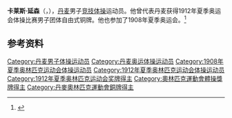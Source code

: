 {{NoteTA|G1=Sports}}
'''卡莱斯·延森'''（{{lang-da|Charles Jensen}}，{{bd|1885年|12月24日|1920年|6月5日}}），[[丹麦|丹麦]]男子[[竞技体操|竞技体操]]运动员。他曾代表丹麦获得1912年夏季奥运会体操比赛男子团体自由式铜牌。他也参加了1908年夏季奥运会。<ref>{{Cite web|title=Charles JENSEN|url=https://www.olympic.org/charles-jensen|accessdate=2021-03-29|work=International Olympic Committee|archive-date=2017-11-20|archive-url=https://web.archive.org/web/20171120151041/https://www.olympic.org/Charles-Jensen|dead-url=no}}</ref>

== 参考资料 ==
{{reflist}}

{{Authority control}}
{{DEFAULTSORT:Jensen, Charles}}
[[Category:丹麦男子体操运动员|Category:丹麦男子体操运动员]]
[[Category:丹麦奥运体操运动员|Category:丹麦奥运体操运动员]]
[[Category:1908年夏季奥林匹克运动会体操运动员|Category:1908年夏季奥林匹克运动会体操运动员]]
[[Category:1912年夏季奥林匹克运动会体操运动员|Category:1912年夏季奥林匹克运动会体操运动员]]
[[Category:1912年夏季奥林匹克运动会奖牌得主|Category:1912年夏季奥林匹克运动会奖牌得主]]
[[Category:奧林匹克運動會體操獎牌得主|Category:奧林匹克運動會體操獎牌得主]]
[[Category:丹麥奧林匹克運動會銅牌得主|Category:丹麥奧林匹克運動會銅牌得主]]